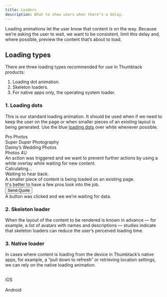 ```yaml
---
title: Loaders
description: What to show users when there’s a delay.
---
```




Loading animations let the user know that content is on the way. Because we’re asking the user to wait, we want to be consistent, limit this delay and, where possible, preview the content that’s about to load.

## Loading types

There are three loading types recommended for use in Thumbtack products:

1. Loading dot animation.
2. Skeleton loaders.
3. For native apps only, the operating system loader.

### 1. Loading dots

This is our standard loading animation. It should be used when if we need to keep the user on the page or when smaller pieces of an existing layout is being generated. Use the blue [loading dots](/components/loader-dots/react/) over white whenever possible.

<div class="grid">
    <div class="m_col-4 mb3 m_mb0">
        <div className="h6 ba bw-2 b-gray br2 pa3 bg-white relative overflow-hidden">
            <div className="flex mb2">
                <div
                    className="w4 h4 mr2 br2 flex-none cover"
                    style={{ background: 'url("https://picsum.photos/300/300")' }}
                />
                <Text size={3} className="black-300 b">
                    Pro Photos
                </Text>
            </div>
            <div className="flex mb2">
                <div
                    className="w4 h4 mr2 br2 flex-none cover"
                    style={{ background: 'url("https://picsum.photos/301/301")' }}
                />
                <Text size={3} className="black-300 b">
                    Super Duper Photography
                </Text>
            </div>
            <div className="flex mb2">
                <div
                    className="w4 h4 mr2 br2 flex-none cover"
                    style={{ background: 'url("https://picsum.photos/302/302")' }}
                />
                <Text size={3} className="black-300 b">
                    Danny’s Wedding Photos
                </Text>
            </div>
            <div className="flex mb2">
                <div
                    className="w4 h4 mr2 br2 flex-none cover"
                    style={{ background: 'url("https://picsum.photos/304/304")' }}
                />
                <Text size={3} className="black-300 b">
                    Photos 4U
                </Text>
            </div>
            <div
                className="absolute top-0 left-0 w-100 h-100 flex items-center justify-center"
                style={{ background: 'rgba(255,255,255,0.7)' }}
            >
                <LoaderDots size="small" />
            </div>
        </div>
        <Text size={2} className="mt2 black-300">
            An action was triggered and we want to prevent further actions by using a white overlay
            while waiting for new content.
        </Text>
    </div>
    <div class="m_col-4 mb3 m_mb0">
        <div className="h6 ba bw-2 b-gray br2 pa3 bg-white">
            <div className="flex items-center bb b-gray-300 pb2 mb2">
                <LoaderDots size="small" />
                <Text size={2} className="black-300 ml2">
                    Calculating&hellip;
                </Text>
            </div>
            <div>
                <Title size={6} className="mb1">
                    You contacted this pro.
                </Title>
                <div className="flex items-center">
                    <ContentModifierTimeSmall className="gray mr1" />
                    <Text size={2} className="black-300">
                        Waiting to hear back.
                    </Text>
                </div>
            </div>
        </div>
        <Text size={2} className="mt2 black-300">
            A smaller piece of content is being loaded on an existing page.
        </Text>
    </div>
    <div class="m_col-4 mb3 m_mb0">
        <div className="h6 ba bw-2 b-gray br2 pa3 flex flex-column bg-white">
            <div className="flex-1">
                <Title size={6} className="mb2">
                    Share your project.
                </Title>
                <Text size={2} className="black-300">
                    It's better to have a few pros look into the job.
                </Text>
            </div>
            <div className="flex-none">
                <Button isLoading size="small" width="full">
                    Send Quote
                </Button>
            </div>
        </div>
        <Text size={2} className="mt2 black-300">
            A button was clicked and we we’re waiting for data.
        </Text>
    </div>
</div>

### 2. Skeleton loader

When the layout of the content to be rendered is known in advance — for example, a list of avatars with names and descriptions — studies indicate that skeleton loaders can reduce the user’s perceived loading time.

<div class="grid">
    <div class="m_col-4 mb3 m_mb0">
        <div className="h6 ba bw-2 b-gray br2 pa3 bg-white overflow-hidden">
            <Title size={6} className="mb2">
                Projects
            </Title>
            <div className="flex mb2">
                <div className="flex-none mr2 w4">
                    <Skeleton aspectRatio="1:1" />
                </div>
                <div className="flex-1">
                    <Text size={3} className="black-300 b">
                        <Skeleton type="text" />
                        <Skeleton type="text" width="50%" />
                    </Text>
                </div>
            </div>
            <div className="flex mb2">
                <div className="flex-none mr2 w4">
                    <Skeleton aspectRatio="1:1" />
                </div>
                <div className="flex-1">
                    <Text size={3} className="black-300 b">
                        <Skeleton type="text" />
                        <Skeleton type="text" width="50%" />
                    </Text>
                </div>
            </div>
            <div className="flex mb2">
                <div className="flex-none mr2 w4">
                    <Skeleton aspectRatio="1:1" />
                </div>
                <div className="flex-1">
                    <Text size={3} className="black-300 b">
                        <Skeleton type="text" />
                        <Skeleton type="text" width="50%" />
                    </Text>
                </div>
            </div>
            <div className="flex">
                <div className="flex-none mr2 w4">
                    <Skeleton aspectRatio="1:1" />
                </div>
                <div className="flex-1">
                    <Text size={3} className="black-300 b">
                        <Skeleton type="text" />
                        <Skeleton type="text" width="50%" />
                    </Text>
                </div>
            </div>
        </div>
    </div>
    <div class="m_col-4 mb3 m_mb0">
        <div className="h6 ba bw-2 b-gray br2 pa3 bg-white overflow-hidden">
            <Title size={6} className="mb2">
                Popular services
            </Title>
            <div className="mb3">
                <div className="flex-none mb2">
                    <Skeleton aspectRatio="7:3" />
                </div>
                <Text size={3} className="black-300 b">
                    <Skeleton type="text" />
                    <Skeleton type="text" width="50%" />
                </Text>
            </div>
            <div>
                <div className="flex-none mb2">
                    <Skeleton aspectRatio="7:3" />
                </div>
                <Text size={3} className="black-300 b">
                    <Skeleton type="text" />
                    <Skeleton type="text" width="50%" />
                </Text>
            </div>
        </div>
    </div>
</div>

### 3. Native loader

In cases where content is loading from the device in Thumbtack’s native apps, for example, a “pull down to refresh” or retrieving location settings, we can rely on the native loading animation.

<div class="grid">
    <div class="m_col-4 mb3 m_mb0">
        <div className="h5 ba bw-2 b-gray br2 pa3 bg-white flex items-center justify-center">
            <img src={loaderIos} width="16" />
        </div>
        <Text size={2} className="b mt1">
            iOS
        </Text>
    </div>
    <div class="m_col-4 mb3 m_mb0">
        <div className="h5 ba bw-2 b-gray br2 pa3 bg-white flex items-center justify-center">
            <img src={loaderAndroid} width="16" />
        </div>
        <Text size={2} className="b mt1">
            Android
        </Text>
    </div>
</div>
